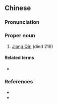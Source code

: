 {{also|蒋钦}}
==Chinese==
{{zh-forms|s=蒋钦}}

===Pronunciation===
{{zh-pron
|m=Jiǎng Qīn
|cat=pn
}}

===Proper noun===
{{zh-proper noun}}

# [[w:Jiang Qin|Jiang Qin]] (died 219)

====Related terms====
* {{l|zh|公奕}}

===References===
* {{pedialite|Jiang Qin}}
* {{pedialite|蔣欽 (三國)|lang=zh}}